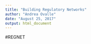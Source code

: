 ```yaml
---
title: "Building Regulatory Networks"
author: "Andrea Ovalle"
date: "August 25, 2017"
output: html_document
---
```




#REGNET


